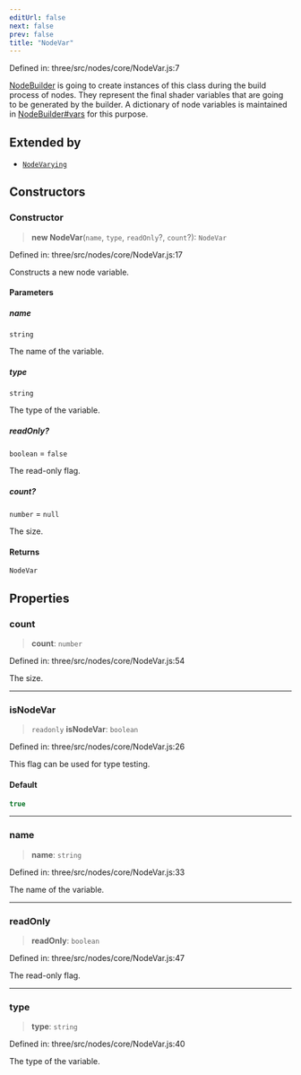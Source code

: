 ```yaml
---
editUrl: false
next: false
prev: false
title: "NodeVar"
---
```


Defined in: three/src/nodes/core/NodeVar.js:7

[NodeBuilder](Three.WebGPU.NodeBuilder.html) is going to create instances of this class during the build process
of nodes. They represent the final shader variables that are going to be generated
by the builder. A dictionary of node variables is maintained in [NodeBuilder#vars](Three.WebGPU.NodeBuilder.html#vars) for
this purpose.

## Extended by

- [`NodeVarying`](Three.WebGPU.NodeVarying.html)

## Constructors

### Constructor

> **new NodeVar**(`name`, `type`, `readOnly`?, `count`?): `NodeVar`

Defined in: three/src/nodes/core/NodeVar.js:17

Constructs a new node variable.

#### Parameters

##### name

`string`

The name of the variable.

##### type

`string`

The type of the variable.

##### readOnly?

`boolean` = `false`

The read-only flag.

##### count?

`number` = `null`

The size.

#### Returns

`NodeVar`

## Properties

### count

> **count**: `number`

Defined in: three/src/nodes/core/NodeVar.js:54

The size.

***

### isNodeVar

> `readonly` **isNodeVar**: `boolean`

Defined in: three/src/nodes/core/NodeVar.js:26

This flag can be used for type testing.

#### Default

```ts
true
```

***

### name

> **name**: `string`

Defined in: three/src/nodes/core/NodeVar.js:33

The name of the variable.

***

### readOnly

> **readOnly**: `boolean`

Defined in: three/src/nodes/core/NodeVar.js:47

The read-only flag.

***

### type

> **type**: `string`

Defined in: three/src/nodes/core/NodeVar.js:40

The type of the variable.
